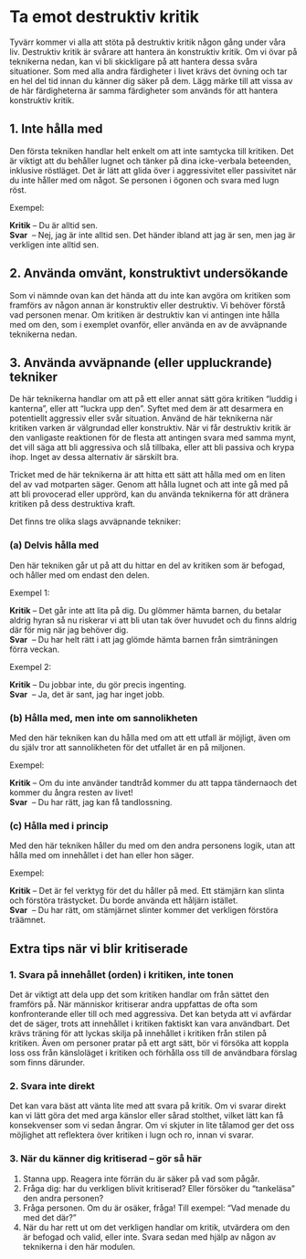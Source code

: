 # Ta emot destruktiv kritik

Tyvärr kommer vi alla att stöta på destruktiv kritik någon gång under
våra liv. Destruktiv kritik är svårare att hantera än konstruktiv
kritik. Om vi övar på teknikerna nedan, kan vi bli skickligare på att
hantera dessa svåra situationer. Som med alla andra färdigheter i livet
krävs det övning och tar en hel del tid innan du känner dig säker på
dem. Lägg märke till att vissa av de här färdigheterna är samma
färdigheter som används för att hantera konstruktiv kritik.

## 1. Inte hålla med

Den första tekniken handlar helt enkelt om att inte samtycka till
kritiken. Det är viktigt att du behåller lugnet och tänker på dina
icke-verbala beteenden, inklusive röstläget. Det är lätt att glida över
i aggressivitet eller passivitet när du inte håller med om något. Se
personen i ögonen och svara med lugn röst.

Exempel:

**Kritik** -- Du är alltid sen.\
**Svar**  -- Nej, jag är inte alltid sen. Det händer ibland att jag är
sen, men jag är verkligen inte alltid sen.

## 2. Använda omvänt, konstruktivt undersökande

Som vi nämnde ovan kan det hända att du inte kan avgöra om kritiken som
framförs av någon annan är konstruktiv eller destruktiv. Vi behöver
förstå vad personen menar. Om kritiken är destruktiv kan vi antingen
inte hålla med om den, som i exemplet ovanför, eller använda en av de
avväpnande teknikerna nedan.

## 3. Använda avväpnande (eller uppluckrande) tekniker

De här teknikerna handlar om att på ett eller annat sätt göra kritiken
"luddig i kanterna", eller att "luckra upp den". Syftet med dem är att
desarmera en potentiellt aggressiv eller svår situation. Använd de här
teknikerna när kritiken varken är välgrundad eller konstruktiv. När vi
får destruktiv kritik är den vanligaste reaktionen för de flesta att
antingen svara med samma mynt, det vill säga att bli aggressiva och slå
tillbaka, eller att bli passiva och krypa ihop. Inget av dessa
alternativ är särskilt bra.

Tricket med de här teknikerna är att hitta ett sätt att hålla med om en
liten del av vad motparten säger. Genom att hålla lugnet och att inte gå
med på att bli provocerad eller upprörd, kan du använda teknikerna för
att dränera kritiken på dess destruktiva kraft.

Det finns tre olika slags avväpnande tekniker:

### (a) Delvis hålla med

Den här tekniken går ut på att du hittar en del av kritiken som är
befogad, och håller med om endast den delen.

Exempel 1:

**Kritik** -- Det går inte att lita på dig. Du glömmer hämta barnen, du
betalar aldrig hyran så nu riskerar vi att bli utan tak över huvudet och
du finns aldrig där för mig när jag behöver dig.\
**Svar**  -- Du har helt rätt i att jag glömde hämta barnen från
simträningen förra veckan.

Exempel 2:

**Kritik** -- Du jobbar inte, du gör precis ingenting.\
**Svar**  -- Ja, det är sant, jag har inget jobb.

### (b) Hålla med, men inte om sannolikheten

Med den här tekniken kan du hålla med om att ett utfall är möjligt, även
om du själv tror att sannolikheten för det utfallet är en på miljonen.

Exempel:

**Kritik** -- Om du inte använder tandtråd kommer du att tappa
tändernaoch det kommer du ångra resten av livet!\
**Svar**  -- Du har rätt, jag kan få tandlossning.

### (c) Hålla med i princip

Med den här tekniken håller du med om den andra personens logik, utan
att hålla med om innehållet i det han eller hon säger.

Exempel:

**Kritik** -- Det är fel verktyg för det du håller på med. Ett stämjärn
kan slinta och förstöra trästycket. Du borde använda ett håljärn
istället.\
**Svar**  -- Du har rätt, om stämjärnet slinter kommer det verkligen
förstöra träämnet.

## Extra tips när vi blir kritiserade

### 1. Svara på innehållet (orden) i kritiken, inte tonen

Det är viktigt att dela upp det som kritiken handlar om från sättet den
framförs på. När människor kritiserar andra uppfattas de ofta som
konfronterande eller till och med aggressiva. Det kan betyda att vi
avfärdar det de säger, trots att innehållet i kritiken faktiskt kan vara
användbart. Det krävs träning för att lyckas skilja på innehållet i
kritiken från stilen på kritiken. Även om personer pratar på ett argt
sätt, bör vi försöka att koppla loss oss från känsloläget i kritiken och
förhålla oss till de användbara förslag som finns därunder.

### 2. Svara inte direkt

Det kan vara bäst att vänta lite med att svara på kritik. Om vi svarar
direkt kan vi lätt göra det med arga känslor eller sårad stolthet,
vilket lätt kan få konsekvenser som vi sedan ångrar. Om vi skjuter in
lite tålamod ger det oss möjlighet att reflektera över kritiken i lugn
och ro, innan vi svarar.

### 3. När du känner dig kritiserad -- gör så här

1.  Stanna upp. Reagera inte förrän du är säker på vad som pågår.
2.  Fråga dig: har du verkligen blivit kritiserad? Eller försöker du
    "tankeläsa" den andra personen?
3.  Fråga personen. Om du är osäker, fråga! Till exempel: "Vad menade du
    med det där?"
4.  När du har rett ut om det verkligen handlar om kritik, utvärdera om
    den är befogad och valid, eller inte. Svara sedan med hjälp av någon
    av teknikerna i den här modulen.
